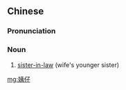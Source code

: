 ==Chinese==
{{zh-forms}}

===Pronunciation===
{{zh-pron
|mn=kh,qz,tp,xm,zz:î-仔
|cat=n
}}

===Noun===
{{zh-noun}}

# {{label|zh|Min Nan}} [[sister-in-law]] (wife's younger sister)

[[mg:姨仔]]